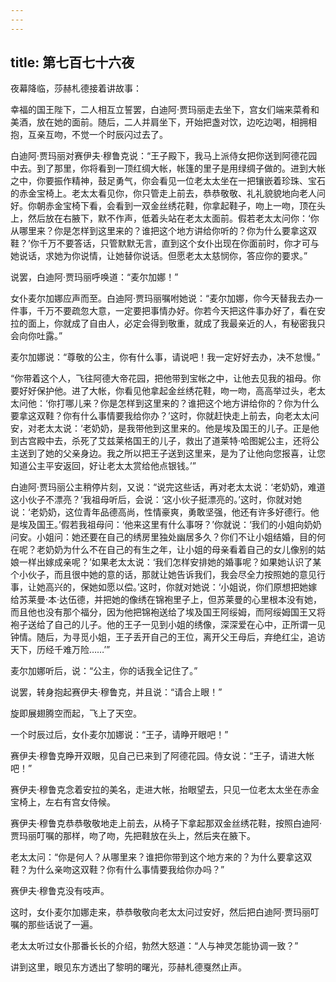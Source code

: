 ```yaml
---
---
---
```

title: 第七百七十六夜
---






夜幕降临，莎赫札德接着讲故事：





幸福的国王陛下，二人相互立誓罢，白迪阿·贾玛丽走去坐下，宫女们端来菜肴和美酒，放在她的面前。随后，二人并肩坐下，开始把盏对饮，边吃边喝，相拥相抱，互亲互吻，不觉一个时辰闪过去了。

白迪阿·贾玛丽对赛伊夫·穆鲁克说：“王子殿下，我马上派侍女把你送到阿德花园中去。到了那里，你将看到一顶红绸大帐，帐篷的里子是用绿绸子做的。进到大帐之中，你要振作精神，鼓足勇气，你会看见一位老太太坐在一把镶嵌着珍珠、宝石的赤金宝椅上。老太太看见你，你只管走上前去，恭恭敬敬、礼礼貌貌地向老人问好。你朝赤金宝椅下看，会看到一双金丝绣花鞋，你拿起鞋子，吻上一吻，顶在头上，然后放在右腋下，默不作声，低着头站在老太太面前。假若老太太问你：‘你从哪里来？你是怎样到这里来的？谁把这个地方讲给你听的？你为什么要拿这双鞋？’你千万不要答话，只管默默无言，直到这个女仆出现在你面前时，你才可与她说话，求她为你说情，让她替你说话。但愿老太太慈悯你，答应你的要求。”

说罢，白迪阿·贾玛丽呼唤道：“麦尔加娜！”

女仆麦尔加娜应声而至。白迪阿·贾玛丽嘱咐她说：“麦尔加娜，你今天替我去办一件事，千万不要疏忽大意，一定要把事情办好。你若今天把这件事办好了，看在安拉的面上，你就成了自由人，必定会得到敬重，就成了我最亲近的人，有秘密我只会向你吐露。”

麦尔加娜说：“尊敬的公主，你有什么事，请说吧！我一定好好去办，决不怠慢。”

“你带着这个人，飞往阿德大帝花园，把他带到宝帐之中，让他去见我的祖母。你要好好保护他。进了大帐，你看见他拿起金丝绣花鞋，吻一吻，高高举过头，老太太问他：‘你打哪儿来？你是怎样到这里来的？谁把这个地方讲给你的？你为什么要拿这双鞋？你有什么事情要我给你办？’这时，你就赶快走上前去，向老太太问安，对老太太说：‘老奶奶，是我带他到这里来的。他是埃及国王的儿子。正是他到古宫殿中去，杀死了艾兹莱格国王的儿子，救出了道莱特·哈图妮公主，还将公主送到了她的父亲身边。我之所以把王子送到这里来，是为了让他向您报喜，让您知道公主平安返回，好让老太太赏给他点银钱。’”

白迪阿·贾玛丽公主稍停片刻，又说：“说完这些话，再对老太太说：‘老奶奶，难道这小伙子不漂亮？’我祖母听后，会说：‘这小伙子挺漂亮的。’这时，你就对她说：‘老奶奶，这位青年品德高尚，性情豪爽，勇敢坚强，他还有许多好德行。他是埃及国王。’假若我祖母问：‘他来这里有什么事呀？’你就说：‘我们的小姐向奶奶问安。小姐问：她还要在自己的绣房里独处幽居多久？你们不让小姐结婚，目的何在呢？老奶奶为什么不在自己的有生之年，让小姐的母亲看着自己的女儿像别的姑娘一样出嫁成亲呢？’如果老太太说：‘我们怎样安排她的婚事呢？如果她认识了某个小伙子，而且很中她的意的话，那就让她告诉我们，我会尽全力按照她的意见行事，让她高兴的，保她如愿以偿。’这时，你就对她说：‘小姐说，你们原想把她嫁给苏莱曼·本·达伍德，并把她的像绣在锦袍里子上，但苏莱曼的心里根本没有她，而且他也没有那个福分，因为他把锦袍送给了埃及国王阿绥姆，而阿绥姆国王又将袍子送给了自己的儿子。他的王子一见到小姐的绣像，深深爱在心中，正所谓一见钟情。随后，为寻觅小姐，王子丢开自己的王位，离开父王母后，弃绝红尘，追访天下，历经千难万险……’”

麦尔加娜听后，说：“公主，你的话我全记住了。”

说罢，转身抱起赛伊夫·穆鲁克，并且说：“请合上眼！”

旋即展翅腾空而起，飞上了天空。

一个时辰过后，女仆麦尔加娜说：“王子，请睁开眼吧！”

赛伊夫·穆鲁克睁开双眼，见自己已来到了阿德花园。侍女说：“王子，请进大帐吧！”

赛伊夫·穆鲁克念着安拉的美名，走进大帐，抬眼望去，只见一位老太太坐在赤金宝椅上，左右有宫女侍候。

赛伊夫·穆鲁克恭恭敬敬地走上前去，从椅子下拿起那双金丝绣花鞋，按照白迪阿·贾玛丽叮嘱的那样，吻了吻，先把鞋放在头上，然后夹在腋下。

老太太问：“你是何人？从哪里来？谁把你带到这个地方来的？为什么要拿这双鞋？为什么亲吻这双鞋？你有什么事情要我给你办吗？”

赛伊夫·穆鲁克没有吱声。

这时，女仆麦尔加娜走来，恭恭敬敬向老太太问过安好，然后把白迪阿·贾玛丽叮嘱的那些话说了一遍。

老太太听过女仆那番长长的介绍，勃然大怒道：“人与神灵怎能协调一致？”





讲到这里，眼见东方透出了黎明的曙光，莎赫札德戛然止声。